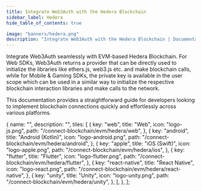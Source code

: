 ```yaml
---
title: Integrate Web3Auth with the Hedera Blockchain
sidebar_label: Hedera
hide_table_of_contents: true

image: "banners/hedera.png"
description: "Integrate Web3Auth with the Hedera Blockchain | Documentation - Web3Auth"
---
```



<SEO
  title="Integrate Web3Auth with the Hedera Blockchain"
  description="Integrate Web3Auth with the Hedera Blockchain | Documentation - Web3Auth"
  image="https://web3auth.io/docs/banners/hedera.png"
  slug="/connect-blockchain/evm/hedera"
/>

Integrate Web3Auth seamlessly with EVM-based Hedera Blockchain. For Web SDKs, Web3Auth returns a
provider that can be directly used to initialize the libraries like ethers.js, web3.js etc. and make
blockchain calls, while for Mobile & Gaming SDKs, the private key is available in the user scope
which can be used in a similar way to initialize the respective blockchain interaction libraries and
make calls to the network.

This documentation provides a straightforward guide for developers looking to implement blockchain
connections quickly and effortlessly across various platforms.

  {
    name: "",
    description: "",
    tiles: [
      {
        key: "web",
        title: "Web",
        icon: "logo-js.png",
        path: "/connect-blockchain/evm/hedera/web",
      },
      {
        key: "android",
        title: "Android (Kotlin)",
        icon: "logo-android.png",
        path: "/connect-blockchain/evm/hedera/android",
      },
      {
        key: "apple",
        title: "iOS (Swift)",
        icon: "logo-apple.png",
        path: "/connect-blockchain/evm/hedera/ios",
      },
      {
        key: "flutter",
        title: "Flutter",
        icon: "logo-flutter.png",
        path: "/connect-blockchain/evm/hedera/flutter",
      },
      {
        key: "react-native",
        title: "React Native",
        icon: "logo-react.png",
        path: "/connect-blockchain/evm/hedera/react-native",
      },
      {
        key: "unity",
        title: "Unity",
        icon: "logo-unity.png",
        path: "/connect-blockchain/evm/hedera/unity",
      },
    ],
  },
];

<Tiles tileGroups={Hedera} />
